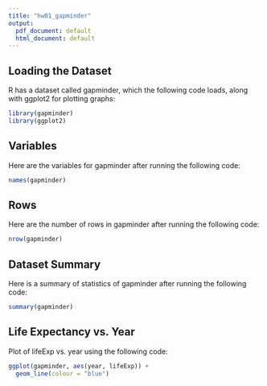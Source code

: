 ```yaml
---
title: "hw01_gapminder"
output:
  pdf_document: default
  html_document: default
---
```


## Loading the Dataset

R has a dataset called gapminder, which the following code loads, along with ggplot2 for plotting graphs:

```r
library(gapminder)
library(ggplot2)
```


## Variables

Here are the variables for gapminder after running the following code:

```r
names(gapminder)
```

## Rows

Here are the number of rows in gapminder after running the following code:

```r
nrow(gapminder)
```

## Dataset Summary

Here is a summary of statistics of gapminder after running the following code:

```r
summary(gapminder)
```

## Life Expectancy vs. Year

Plot of lifeExp vs. year using the following code:

```r
ggplot(gapminder, aes(year, lifeExp)) +
  geom_line(colour = "blue")
```

